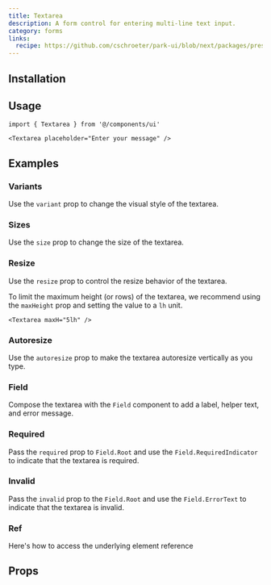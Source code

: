 ```yaml
---
title: Textarea
description: A form control for entering multi-line text input.
category: forms
links:
  recipe: https://github.com/cschroeter/park-ui/blob/next/packages/preset/src/recipes/textarea.ts
---
```


<ComponentExample name="basic" />

## Installation

<InstallationGuide />

## Usage

```tsx
import { Textarea } from '@/components/ui'
```

```tsx
<Textarea placeholder="Enter your message" />
```

## Examples

### Variants

Use the `variant` prop to change the visual style of the textarea.

<ComponentExample name="variants" />

### Sizes

Use the `size` prop to change the size of the textarea.

<ComponentExample name="sizes" />

### Resize

Use the `resize` prop to control the resize behavior of the textarea.

<ComponentExample name="resize" />

To limit the maximum height (or rows) of the textarea, we recommend using the `maxHeight` prop and setting the value to a `lh` unit.

```tsx
<Textarea maxH="5lh" />
```
### Autoresize

Use the `autoresize` prop to make the textarea autoresize vertically as you type.

<ComponentExample name="autoresize" />

### Field

Compose the textarea with the `Field` component to add a label, helper text, and error message.

<ComponentExample name="field" />

### Required

Pass the `required` prop to `Field.Root` and use the `Field.RequiredIndicator` to indicate that the textarea is required.

<ComponentExample name="required" />

### Invalid

Pass the `invalid` prop to the `Field.Root` and use the `Field.ErrorText` to indicate that the textarea is invalid.

<ComponentExample name="invalid" />

### Ref

Here's how to access the underlying element reference

<ComponentExample name="ref" codeOnly />

## Props

<PropsTable />